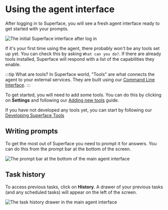 # Using the agent interface
After logging in to Superface, you will see a fresh agent interface ready to get started with your prompts.

![The initial Superface interface after log in](/img/agent/1-initial-interface.png)

If it's your first time using the agent, there probably won't be any tools set up yet. You can check this by asking `What can you do?`. If there are already tools installed, Superface will respond with a list of the capabilities they enable.

:::tip What are tools?
In Superface world, "Tools" are what connects the agent to your external services. They are built using our [Command Line Interface](../introduction/install-superface).
:::

To get started, you will need to add some tools. You can do this by clicking on **Settings** and following our [Adding new tools](./adding-tools.mdx) guide.

If you have not developed any tools yet, you can start by following our [Developing Superface Tools](../develop/)

## Writing prompts
To get the most out of Superface you need to prompt it for answers. You can do this from the prompt bar at the bottom of the screen.

![The prompt bar at the bottom of the main agent interface](/img/agent/agent-prompt-bar.png)

## Task history
To access previous tasks, click on **History**. A drawer of your previous tasks (and any scheduled tasks) will appear on the left of the screen.

![The task history drawer in the main agent interface](/img/agent/task-history.png)


